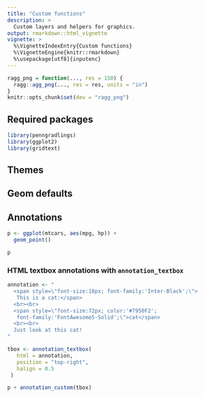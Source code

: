 ```yaml
---
title: "Custom functions"
description: >
  Custom layers and helpers for graphics.
output: rmarkdown::html_vignette
vignette: >
  %\VignetteIndexEntry{Custom functions}
  %\VignetteEngine{knitr::rmarkdown}
  %\usepackage[utf8]{inputenc}
---
```


```r
ragg_png = function(..., res = 150) {
  ragg::agg_png(..., res = res, units = "in")
}
knitr::opts_chunk$set(dev = "ragg_png")
```


## Required packages

```r
library(penngradlings)
library(ggplot2)
library(gridtext)
```

## Themes

## Geom defaults

## Annotations

```r
p <- ggplot(mtcars, aes(mpg, hp)) +
  geom_point()

p
```


### HTML textbox annotations with `annotation_textbox` 

```r
annotation <- "
  <span style=\"font-size:18px; font-family:'Inter-Black';\">
   This is a cat:</span>
  <br><br>
  <span style=\"font-size:72px; color:'#7950F2';
   font-family:'FontAwesome5-Solid';\">cat</span>
  <br><br>
  Just look at this cat!
"

tbox <- annotation_textbox(
   html = annotation,
   position = "top-right",
   halign = 0.5
 )

p + annotation_custom(tbox)
```

